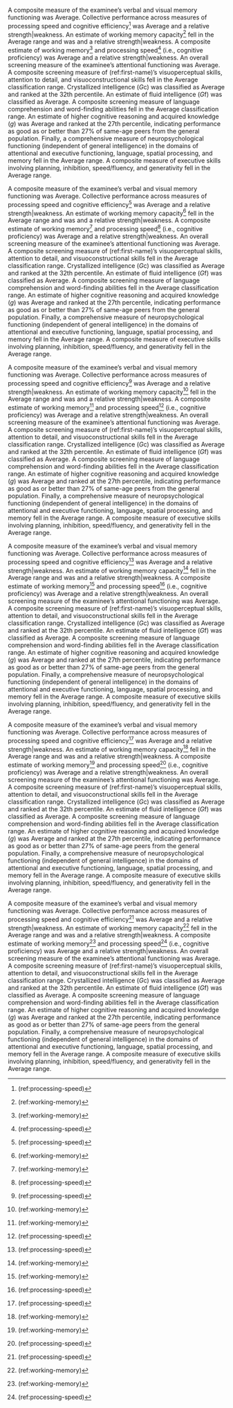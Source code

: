  
A composite measure of the examinee's verbal and visual memory functioning was Average. 
Collective performance across measures of processing speed and cognitive efficiency^[(ref:processing-speed)] was Average and a relative strength|weakness. 
An estimate of working memory capacity^[(ref:working-memory)] fell in the Average range and was and a relative strength|weakness. 
A composite estimate of working memory^[(ref:working-memory)] and processing speed^[(ref:processing-speed)] (i.e., cognitive proficiency) was Average and a relative strength|weakness. 
An overall screening measure of the examinee's attentional functioning was Average. 
A composite screening measure of (ref:first-name)'s visuoperceptual skills, attention to detail, and visuoconstructional skills fell in the Average classification range. 
Crystallized intelligence (*G*c) was classified as Average and ranked at the 32th percentile. 
An estimate of fluid intelligence (*G*f) was classified as Average. 
A composite screening measure of language comprehension and word-finding abilities fell in the Average classification range. 
An estimate of higher cognitive reasoning and acquired knowledge (*g*) was Average and ranked at the 27th percentile, indicating performance as good as or better than 27% of same-age peers from the general population. 
Finally, a comprehensive measure of neuropsychological functioning (independent of general intelligence) in the domains of attentional and executive functioning, language, spatial processing, and memory fell in the Average range. 
A composite measure of executive skills involving planning, inhibition, speed/fluency, and generativity fell in the Average range.
 
A composite measure of the examinee's verbal and visual memory functioning was Average. 
Collective performance across measures of processing speed and cognitive efficiency^[(ref:processing-speed)] was Average and a relative strength|weakness. 
An estimate of working memory capacity^[(ref:working-memory)] fell in the Average range and was and a relative strength|weakness. 
A composite estimate of working memory^[(ref:working-memory)] and processing speed^[(ref:processing-speed)] (i.e., cognitive proficiency) was Average and a relative strength|weakness. 
An overall screening measure of the examinee's attentional functioning was Average. 
A composite screening measure of (ref:first-name)'s visuoperceptual skills, attention to detail, and visuoconstructional skills fell in the Average classification range. 
Crystallized intelligence (*G*c) was classified as Average and ranked at the 32th percentile. 
An estimate of fluid intelligence (*G*f) was classified as Average. 
A composite screening measure of language comprehension and word-finding abilities fell in the Average classification range. 
An estimate of higher cognitive reasoning and acquired knowledge (*g*) was Average and ranked at the 27th percentile, indicating performance as good as or better than 27% of same-age peers from the general population. 
Finally, a comprehensive measure of neuropsychological functioning (independent of general intelligence) in the domains of attentional and executive functioning, language, spatial processing, and memory fell in the Average range. 
A composite measure of executive skills involving planning, inhibition, speed/fluency, and generativity fell in the Average range.
 
A composite measure of the examinee's verbal and visual memory functioning was Average. 
Collective performance across measures of processing speed and cognitive efficiency^[(ref:processing-speed)] was Average and a relative strength|weakness. 
An estimate of working memory capacity^[(ref:working-memory)] fell in the Average range and was and a relative strength|weakness. 
A composite estimate of working memory^[(ref:working-memory)] and processing speed^[(ref:processing-speed)] (i.e., cognitive proficiency) was Average and a relative strength|weakness. 
An overall screening measure of the examinee's attentional functioning was Average. 
A composite screening measure of (ref:first-name)'s visuoperceptual skills, attention to detail, and visuoconstructional skills fell in the Average classification range. 
Crystallized intelligence (*G*c) was classified as Average and ranked at the 32th percentile. 
An estimate of fluid intelligence (*G*f) was classified as Average. 
A composite screening measure of language comprehension and word-finding abilities fell in the Average classification range. 
An estimate of higher cognitive reasoning and acquired knowledge (*g*) was Average and ranked at the 27th percentile, indicating performance as good as or better than 27% of same-age peers from the general population. 
Finally, a comprehensive measure of neuropsychological functioning (independent of general intelligence) in the domains of attentional and executive functioning, language, spatial processing, and memory fell in the Average range. 
A composite measure of executive skills involving planning, inhibition, speed/fluency, and generativity fell in the Average range.
 
A composite measure of the examinee's verbal and visual memory functioning was Average. 
Collective performance across measures of processing speed and cognitive efficiency^[(ref:processing-speed)] was Average and a relative strength|weakness. 
An estimate of working memory capacity^[(ref:working-memory)] fell in the Average range and was and a relative strength|weakness. 
A composite estimate of working memory^[(ref:working-memory)] and processing speed^[(ref:processing-speed)] (i.e., cognitive proficiency) was Average and a relative strength|weakness. 
An overall screening measure of the examinee's attentional functioning was Average. 
A composite screening measure of (ref:first-name)'s visuoperceptual skills, attention to detail, and visuoconstructional skills fell in the Average classification range. 
Crystallized intelligence (*G*c) was classified as Average and ranked at the 32th percentile. 
An estimate of fluid intelligence (*G*f) was classified as Average. 
A composite screening measure of language comprehension and word-finding abilities fell in the Average classification range. 
An estimate of higher cognitive reasoning and acquired knowledge (*g*) was Average and ranked at the 27th percentile, indicating performance as good as or better than 27% of same-age peers from the general population. 
Finally, a comprehensive measure of neuropsychological functioning (independent of general intelligence) in the domains of attentional and executive functioning, language, spatial processing, and memory fell in the Average range. 
A composite measure of executive skills involving planning, inhibition, speed/fluency, and generativity fell in the Average range.
 
A composite measure of the examinee's verbal and visual memory functioning was Average. 
Collective performance across measures of processing speed and cognitive efficiency^[(ref:processing-speed)] was Average and a relative strength|weakness. 
An estimate of working memory capacity^[(ref:working-memory)] fell in the Average range and was and a relative strength|weakness. 
A composite estimate of working memory^[(ref:working-memory)] and processing speed^[(ref:processing-speed)] (i.e., cognitive proficiency) was Average and a relative strength|weakness. 
An overall screening measure of the examinee's attentional functioning was Average. 
A composite screening measure of (ref:first-name)'s visuoperceptual skills, attention to detail, and visuoconstructional skills fell in the Average classification range. 
Crystallized intelligence (*G*c) was classified as Average and ranked at the 32th percentile. 
An estimate of fluid intelligence (*G*f) was classified as Average. 
A composite screening measure of language comprehension and word-finding abilities fell in the Average classification range. 
An estimate of higher cognitive reasoning and acquired knowledge (*g*) was Average and ranked at the 27th percentile, indicating performance as good as or better than 27% of same-age peers from the general population. 
Finally, a comprehensive measure of neuropsychological functioning (independent of general intelligence) in the domains of attentional and executive functioning, language, spatial processing, and memory fell in the Average range. 
A composite measure of executive skills involving planning, inhibition, speed/fluency, and generativity fell in the Average range.
 
A composite measure of the examinee's verbal and visual memory functioning was Average. 
Collective performance across measures of processing speed and cognitive efficiency^[(ref:processing-speed)] was Average and a relative strength|weakness. 
An estimate of working memory capacity^[(ref:working-memory)] fell in the Average range and was and a relative strength|weakness. 
A composite estimate of working memory^[(ref:working-memory)] and processing speed^[(ref:processing-speed)] (i.e., cognitive proficiency) was Average and a relative strength|weakness. 
An overall screening measure of the examinee's attentional functioning was Average. 
A composite screening measure of (ref:first-name)'s visuoperceptual skills, attention to detail, and visuoconstructional skills fell in the Average classification range. 
Crystallized intelligence (*G*c) was classified as Average and ranked at the 32th percentile. 
An estimate of fluid intelligence (*G*f) was classified as Average. 
A composite screening measure of language comprehension and word-finding abilities fell in the Average classification range. 
An estimate of higher cognitive reasoning and acquired knowledge (*g*) was Average and ranked at the 27th percentile, indicating performance as good as or better than 27% of same-age peers from the general population. 
Finally, a comprehensive measure of neuropsychological functioning (independent of general intelligence) in the domains of attentional and executive functioning, language, spatial processing, and memory fell in the Average range. 
A composite measure of executive skills involving planning, inhibition, speed/fluency, and generativity fell in the Average range.
